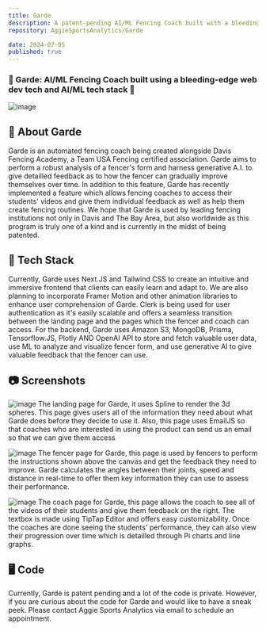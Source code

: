 ```yaml
---
title: Garde
description: A patent-pending AI/ML Fencing Coach built with a bleeding-edge technology.
repository: AggieSportsAnalytics/Garde

date: 2024-07-05
published: true
---
```


### 🏁 Garde: AI/ML Fencing Coach built using a bleeding-edge web dev tech and AI/ML tech stack 🤺

![image](https://github.com/AggieSportsAnalytics/garde/assets/75063863/03a84cac-d76a-4d8e-ae99-287d37aaa25c)

## 🚀 About Garde

Garde is an automated fencing coach being created alongside Davis Fencing Academy, a Team USA Fencing certified association. Garde aims to perform a robust analysis of a fencer's form and harness generative A.I. to give detailled feedback as to how the fencer can gradually improve themselves over time. In addition to this feature, Garde has recently implemented a feature which allows fencing coaches to access their students' videos and give them individual feedback as well as help them create fencing routines. We hope that Garde is used by leading fencing institutions not only in Davis and The Bay Area, but also worldwide as this program is truly one of a kind and is currently in the midst of being patented.

## 🥞 Tech Stack

Currently, Garde uses Next.JS and Tailwind CSS to create an intuitive and immersive frontend that clients can easily learn and adapt to. We are also planning to incorporate Framer Motion and other animation libraries to enhance user comprehension of Garde. Clerk is being used for user authentication as it's easily scalable and offers a seamless transition between the landing page and the pages which the fencer and coach can access. For the backend, Garde uses Amazon S3, MongoDB, Prisma, Tensorflow.JS, Plotly AND OpenAI API to store and fetch valuable user data, use ML to analyze and visualize fencer form, and use generative AI to give valuable feedback that the fencer can use.

## 📷 Screenshots

![image](https://github.com/AggieSportsAnalytics/Garde/assets/111742606/456fb195-0e82-495b-9072-67c7999a245f)
The landing page for Garde, it uses Spline to render the 3d spheres. This page gives users all of the information they need about what Garde does before they decide to use it. Also, this page uses EmailJS so that coaches who are interested in using the product can send us an email so that we can give them access

![image](https://github.com/AggieSportsAnalytics/Garde/assets/111742606/94c52887-9a36-4b25-ba53-792f645e32a3)
The fencer page for Garde, this page is used by fencers to perform the instructions shown above the canvas and get the feedback they need to improve. Garde calculates the angles between their joints, speed and distance in real-time to offer them key information they can use to assess their performance.

![image](https://github.com/AggieSportsAnalytics/Garde/assets/111742606/9599faf8-1adb-430d-b05c-3b8ebbff5ae7)
The coach page for Garde, this page allows the coach to see all of the videos of their students and give them feedback on the right. The textbox is made using TipTap Editor and offers easy customizability. Once the coaches are done seeing the students' performance, they can also view their progression over time which is detailled through Pi charts and line graphs.

## 🖥️ Code

Currently, Garde is patent pending and a lot of the code is private. However, if you are curious about the code for Garde and would like to have a sneak peek. Please contact Aggie Sports Analytics via email to schedule an appointment.
